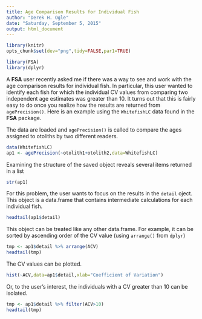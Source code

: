 ```yaml
---
title: Age Comparison Results for Individual Fish
author: "Derek H. Ogle"
date: "Saturday, September 5, 2015"
output: html_document
---
```


```r
library(knitr)
opts_chunk$set(dev="png",tidy=FALSE,par1=TRUE)
```

```r
library(FSA)
library(dplyr)
```

A **FSA** user recently asked me if there was a way to see and work with the age comparison results for individual fish.  In particular, this user wanted to identify each fish for which the individual CV values from comparing two independent age estimates was greater than 10.  It turns out that this is fairly easy to do once you realize how the results are returned from `agePrecision()`.  Here is an example using the `WhitefishLC` data found in the **FSA** package.

The data are loaded and `agePrecision()` is called to compare the ages assigned to otoliths by two different readers.
```r
data(WhitefishLC)
ap1 <- agePrecision(~otolith1+otolith2,data=WhitefishLC)
```

Examining the structure of the saved object reveals several items returned in a list
```r
str(ap1)
```

For this problem, the user wants to focus on the results in the `detail` oject.  This object is a data.frame that contains intermediate calculations for each individual fish.
```r
headtail(ap1$detail)
```

This object can be treated like any other data.frame.  For example, it can be sorted by ascending order of the CV value (using `arrange()` from `dplyr`)
```r
tmp <- ap1$detail %>% arrange(ACV)
headtail(tmp)
```

The CV values can be plotted.
```r
hist(~ACV,data=ap1$detail,xlab="Coefficient of Variation")
```

Or, to the user's interest, the individuals with a CV greater than 10 can be isolated.
```r
tmp <- ap1$detail %>% filter(ACV>10)
headtail(tmp)
```
